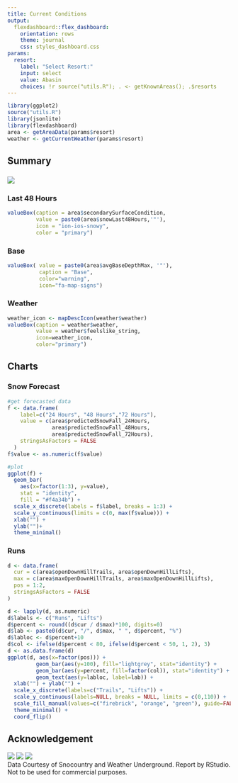 ```yaml
---
title: Current Conditions
output: 
  flexdashboard::flex_dashboard:
    orientation: rows
    theme: journal
    css: styles_dashboard.css
params:
  resort:
    label: "Select Resort:"
    input: select
    value: Abasin
    choices: !r source("utils.R"); . <- getKnownAreas(); .$resorts
---
```


```r
library(ggplot2)
source("utils.R")
library(jsonlite)
library(flexdashboard)
area <- getAreaData(params$resort)
weather <- getCurrentWeather(params$resort)
```


Summary {data-height=15}
----------

### {data-width=10} 
![](`r area$logo`)

### Last 48 Hours {data-width=30}
```r
valueBox(caption = area$secondarySurfaceCondition,
         value = paste0(area$snowLast48Hours,'"'),
         icon = "ion-ios-snowy",
         color = "primary")
```

### Base {data-width=20}

```r
valueBox( value = paste0(area$avgBaseDepthMax, '"'),
          caption = "Base", 
          color="warning", 
          icon="fa-map-signs")
```

### Weather {data-width=30}

```r
weather_icon <- mapDescIcon(weather$weather)
valueBox(caption = weather$weather,
         value = weather$feelslike_string,
         icon=weather_icon, 
         color="primary")
```


Charts {data-height=70}
------------

### Snow Forecast
```r
#get forecasted data
f <- data.frame(
    label=c("24 Hours", "48 Hours","72 Hours"),
    value = c(area$predictedSnowFall_24Hours,
              area$predictedSnowFall_48Hours,
              area$predictedSnowFall_72Hours),
    stringsAsFactors = FALSE
  )
f$value <- as.numeric(f$value)

#plot
ggplot(f) + 
  geom_bar(
    aes(x=factor(1:3), y=value),
    stat = "identity",
    fill = "#f4a34b") +
  scale_x_discrete(labels = f$label, breaks = 1:3) +
  scale_y_continuous(limits = c(0, max(f$value))) + 
  xlab("") +
  ylab("")+
  theme_minimal() 
```

### Runs

```r
d <- data.frame(
  cur = c(area$openDownHillTrails, area$openDownHillLifts),
  max = c(area$maxOpenDownHillTrails, area$maxOpenDownHillLifts),
  pos = 1:2,
  stringsAsFactors = FALSE
)

d <- lapply(d, as.numeric)
d$labels <- c("Runs", "Lifts")
d$percent <- round((d$cur / d$max)*100, digits=0)
d$lab <- paste0(d$cur, "/", d$max, " ", d$percent, "%")
d$labloc <- d$percent+10
d$col <- ifelse(d$percent < 80, ifelse(d$percent < 50, 1, 2), 3)
d <- as.data.frame(d)
ggplot(d, aes(x=factor(pos))) + 
         geom_bar(aes(y=100), fill="lightgrey", stat="identity") +
         geom_bar(aes(y=percent, fill=factor(col)), stat="identity") + 
         geom_text(aes(y=labloc, label=lab)) +
  xlab("") + ylab("") +
  scale_x_discrete(labels=c("Trails", "Lifts")) +
  scale_y_continuous(labels=NULL, breaks = NULL, limits = c(0,110)) +
  scale_fill_manual(values=c("firebrick", "orange", "green"), guide=FALSE) +
  theme_minimal() +
  coord_flip()
```


Acknowledgement {data-height=2}
------------
![](sclogo.png) ![](wulogo.jpg) ![](rslogo.png) <br>
Data Courtesy of Snocountry and Weather Underground. Report by RStudio. <br>
Not to be used for commercial purposes.



